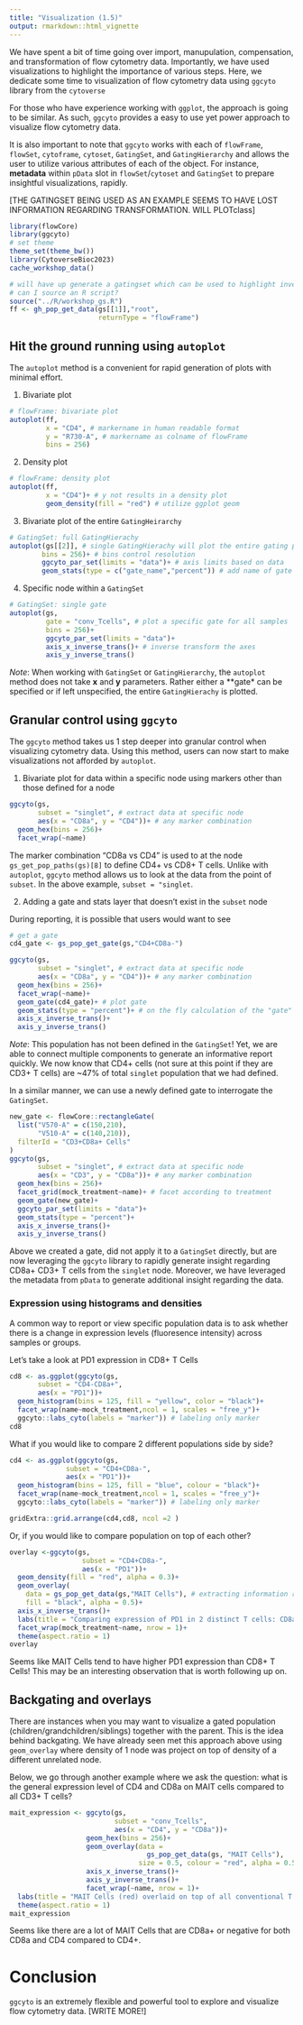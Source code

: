 ```yaml
---
title: "Visualization (1.5)"
output: rmarkdown::html_vignette
---
```


We have spent a bit of time going over import, manupulation, compensation, and transformation of flow cytometry data. Importantly, we have used visualizations to highlight the importance of various steps. Here, we dedicate some time to visualization of flow cytometry data using `ggcyto` library from the `cytoverse`

For those who have experience working with `ggplot`, the approach is going to be similar. As such, `ggcyto` provides a easy to use yet power approach to visualize flow cytometry data.

It is also important to note that `ggcyto` works with each of `flowFrame`, `flowSet`, `cytoframe`, `cytoset`, `GatingSet`, and `GatingHierarchy` and allows the user to utilize various attributes of each of the object. For instance, **metadata** within `pData` slot in `flowSet`/`cytoset` and `GatingSet` to prepare insightful visualizations, rapidly.

[THE GATINGSET BEING USED AS AN EXAMPLE SEEMS TO HAVE LOST INFORMATION REGARDING TRANSFORMATION. WILL PLOTclass]

```r
library(flowCore)
library(ggcyto)
# set theme
theme_set(theme_bw())
library(CytoverseBioc2023)
cache_workshop_data()
```

```r
# will have up generate a gatingset which can be used to highlight inverse transformations
# can I source an R script?
source("../R/workshop_gs.R")
ff <- gh_pop_get_data(gs[[1]],"root",
                      returnType = "flowFrame")
```


## Hit the ground running using `autoplot` 

The `autoplot` method is a convenient for rapid generation of plots with minimal effort.

1. Bivariate plot

```r
# flowFrame: bivariate plot
autoplot(ff,
         x = "CD4", # markername in human readable format
         y = "R730-A", # markername as colname of flowFrame 
         bins = 256)
```

2. Density plot

```r
# flowFrame: density plot
autoplot(ff,
         x = "CD4")+ # y not results in a density plot
         geom_density(fill = "red") # utilize ggplot geom
```

3. Bivariate plot of the entire `GatingHeirarchy`

```r
# GatingSet: full GatingHierachy
autoplot(gs[[2]], # single GatingHierachy will plot the entire gating path
        bins = 256)+ # bins control resolution
        ggcyto_par_set(limits = "data")+ # axis limits based on data 
        geom_stats(type = c("gate_name","percent")) # add name of gate and statistic
```

4. Specific node within a `GatingSet`

```r
# GatingSet: single gate
autoplot(gs,
         gate = "conv_Tcells", # plot a specific gate for all samples 
         bins = 256)+
         ggcyto_par_set(limits = "data")+
         axis_x_inverse_trans()+ # inverse transform the axes
         axis_y_inverse_trans()
```


*Note*: When working with `GatingSet` or `GatingHierarchy`, the `autoplot` method does not take **x** and **y** parameters. Rather either a **gate* can be specified or if left unspecified, the entire `GatingHierachy` is plotted. 

## Granular control using `ggcyto`

The `ggcyto` method takes us 1 step deeper into granular control when visualizing cytometry data. Using this method, users can now start to make visualizations not afforded by `autoplot`.

1. Bivariate plot for data within a specific node using markers other than those defined for a node

```r
ggcyto(gs,
       subset = "singlet", # extract data at specific node
       aes(x = "CD8a", y = "CD4"))+ # any marker combination 
  geom_hex(bins = 256)+
  facet_wrap(~name)
```

The marker combination "CD8a vs CD4" is used to at the node `gs_get_pop_paths(gs)[8]` to define CD4+ vs CD8+ T cells. Unlike with `autoplot`, `ggcyto` method allows us to look at the data from the point of `subset`. In the above example, `subset = "singlet`.

2. Adding a gate and stats layer that doesn't exist in the `subset` node

During reporting, it is possible that users would want to see 

```r
# get a gate
cd4_gate <- gs_pop_get_gate(gs,"CD4+CD8a-")

ggcyto(gs,
       subset = "singlet", # extract data at specific node
       aes(x = "CD8a", y = "CD4"))+ # any marker combination 
  geom_hex(bins = 256)+
  facet_wrap(~name)+
  geom_gate(cd4_gate)+ # plot gate
  geom_stats(type = "percent")+ # on the fly calculation of the "gate" event
  axis_x_inverse_trans()+
  axis_y_inverse_trans()
```

*Note*: This population has not been defined in the `GatingSet`! Yet, we are able to connect multiple components to generate an informative report quickly. We now know that CD4+ cells (not sure at this point if they are CD3+ T cells) are ~47% of total `singlet` population that we had defined.

In a similar manner, we can use a newly defined gate to interrogate the `GatingSet`.

```r
new_gate <- flowCore::rectangleGate(
  list("V570-A" = c(150,210),
       "V510-A" = c(140,210)),
  filterId = "CD3+CD8a+ Cells"
)
ggcyto(gs,
       subset = "singlet", # extract data at specific node
       aes(x = "CD3", y = "CD8a"))+ # any marker combination 
  geom_hex(bins = 256)+
  facet_grid(mock_treatment~name)+ # facet according to treatment
  geom_gate(new_gate)+
  ggcyto_par_set(limits = "data")+
  geom_stats(type = "percent")+
  axis_x_inverse_trans()+
  axis_y_inverse_trans()

```

Above we created a gate, did not apply it to a `GatingSet` directly, but are now leveraging the `ggcyto` library to rapidly generate insight regarding CD8a+ CD3+ T cells from the `singlet` node. Moreover, we have leveraged the metadata from `pData` to generate additional insight regarding the data.

### Expression using histograms and densities

A common way to report or view specific population data is to ask whether there is a change in expression levels (fluoresence intensity) across samples or groups. 

Let's take a look at PD1 expression in CD8+ T Cells

```r
cd8 <- as.ggplot(ggcyto(gs,
       subset = "CD4-CD8a+",
       aes(x = "PD1"))+
  geom_histogram(bins = 125, fill = "yellow", color = "black")+
  facet_wrap(name~mock_treatment,ncol = 1, scales = "free_y")+
  ggcyto::labs_cyto(labels = "marker")) # labeling only marker
cd8
```

What if you would like to compare 2 different populations side by side?

```r
cd4 <- as.ggplot(ggcyto(gs,
              subset = "CD4+CD8a-",
              aes(x = "PD1"))+
  geom_histogram(bins = 125, fill = "blue", colour = "black")+
  facet_wrap(name~mock_treatment,ncol = 1, scales = "free_y")+
  ggcyto::labs_cyto(labels = "marker")) # labeling only marker

gridExtra::grid.arrange(cd4,cd8, ncol =2 )
```

Or, if you would like to compare population on top of each other?

```r
overlay <-ggcyto(gs,
                  subset = "CD4+CD8a-",
                  aes(x = "PD1"))+
  geom_density(fill = "red", alpha = 0.3)+
  geom_overlay(
    data = gs_pop_get_data(gs,"MAIT Cells"), # extracting information regarding a different population
    fill = "black", alpha = 0.5)+
  axis_x_inverse_trans()+
  labs(title = "Comparing expression of PD1 in 2 distinct T cells: CD8a+ (red) and CD161+ Va7_2+ MAIT Cells (black)")+
  facet_wrap(mock_treatment~name, nrow = 1)+
  theme(aspect.ratio = 1)
overlay
```

Seems like MAIT Cells tend to have higher PD1 expression than CD8+ T Cells! This may be an interesting observation that is worth following up on.

## Backgating and overlays

There are instances when you may want to visualize a gated population (children/grandchildren/siblings) together with the parent. This is the idea behind backgating. We have already seen met this approach above using `geom_overlay` where density of 1 node was project on top of density of a different unrelated node.

Below, we go through another example where we ask the question: what is the general expression level of CD4 and CD8a on MAIT cells compared to all CD3+ T cells? 

```r
mait_expression <- ggcyto(gs,
                          subset = "conv_Tcells",
                          aes(x = "CD4", y = "CD8a"))+
                   geom_hex(bins = 256)+
                   geom_overlay(data = 
                                  gs_pop_get_data(gs, "MAIT Cells"),
                                size = 0.5, colour = "red", alpha = 0.5)+
                   axis_x_inverse_trans()+
                   axis_y_inverse_trans()+
                   facet_wrap(~name, nrow = 1)+
  labs(title = "MAIT Cells (red) overlaid on top of all conventional T Cells")+
  theme(aspect.ratio = 1)
mait_expression  
```

Seems like there are a lot of MAIT Cells that are CD8a+ or negative for both CD8a and CD4 compared to CD4+.


# Conclusion

`ggcyto` is an extremely flexible and powerful tool to explore and visualize flow cytometry data. [WRITE MORE!]  
